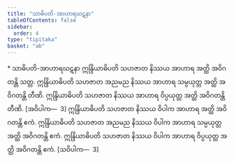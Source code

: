 ```yaml
---
title: "သာဓိပတိ-အာဟာရဃဋနာ"
tableOfContents: false
sidebar:
  order: 4
type: "tipitaka"
basket: "ab"
---
```



<DynamicBreadcrumb />

<Paragraph type="center">
* သာဓိပတိ-အာဟာရဃဋနာ
</Paragraph>

<Division number="356">

<Paragraph number="1095">
ဣန္ဒြိယာဓိပတိ သဟဇာတ နိဿယ အာဟာရ အတ္ထိ အဝိဂတန္တိ သတ္တ. ဣန္ဒြိယာဓိပတိ သဟဇာတ အညမည နိဿယ အာဟာရ သမ္ပယုတ္တ အတ္ထိ အဝိဂတန္တိ တီဏိ. ဣန္ဒြိယာဓိပတိ သဟဇာတ နိဿယ အာဟာရ ဝိပ္ပယုတ္တ အတ္ထိ အဝိဂတန္တိ တီဏိ. [အဝိပါက—  3]
</Paragraph>

<Paragraph number="1096">
ဣန္ဒြိယာဓိပတိ သဟဇာတ နိဿယ ဝိပါက အာဟာရ အတ္ထိ အဝိဂတန္တိ ဧကံ. ဣန္ဒြိယာဓိပတိ သဟဇာတ အညမည နိဿယ ဝိပါက အာဟာရ သမ္ပယုတ္တ အတ္ထိ အဝိဂတန္တိ ဧကံ. ဣန္ဒြိယာဓိပတိ သဟဇာတ နိဿယ ဝိပါက အာဟာရ ဝိပ္ပယုတ္တ အတ္ထိ အဝိဂတန္တိ ဧကံ. [သဝိပါက—  3]
</Paragraph>
</Division>